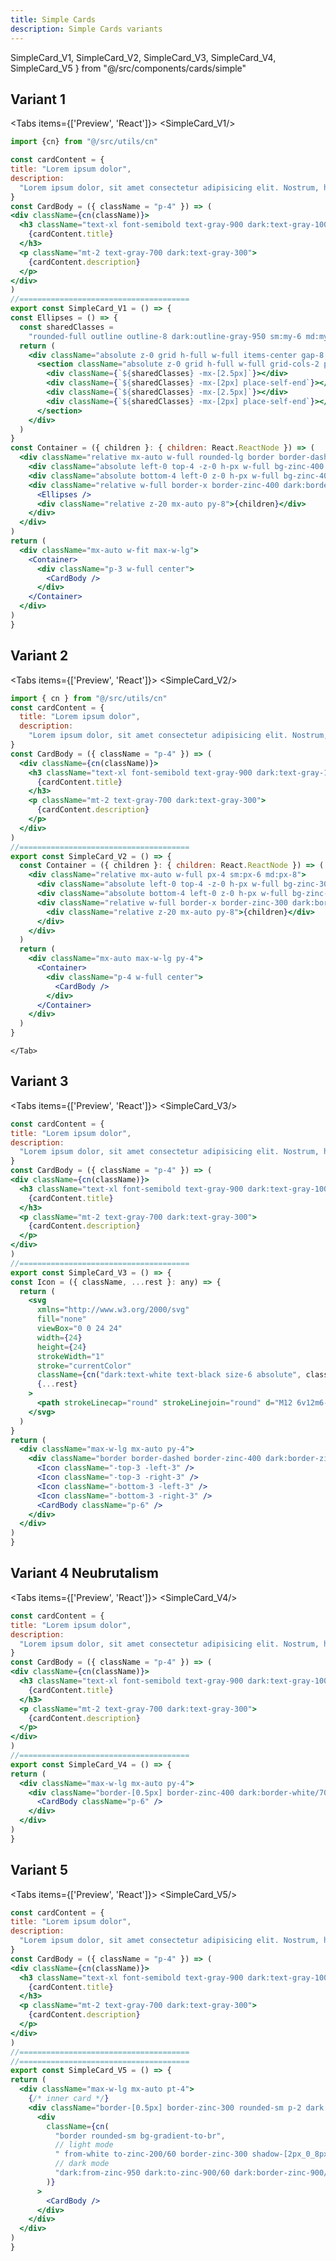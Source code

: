 ```yaml
---
title: Simple Cards
description: Simple Cards variants
---
```

  SimpleCard_V1,
  SimpleCard_V2,
  SimpleCard_V3,
  SimpleCard_V4,
  SimpleCard_V5
} from "@/src/components/cards/simple"

## Variant 1
<Tabs items={['Preview', 'React']}>
  <Tab value="Preview">
    <SimpleCard_V1/>
  </Tab>
  <Tab value="React">
  ```jsx
import {cn} from "@/src/utils/cn"

const cardContent = {
  title: "Lorem ipsum dolor",
  description:
    "Lorem ipsum dolor, sit amet consectetur adipisicing elit. Nostrum, hic ipsum! Qui dicta debitis aliquid quo molestias explicabo iure!",
}
const CardBody = ({ className = "p-4" }) => (
  <div className={cn(className)}>
    <h3 className="text-xl font-semibold text-gray-900 dark:text-gray-100">
      {cardContent.title}
    </h3>
    <p className="mt-2 text-gray-700 dark:text-gray-300">
      {cardContent.description}
    </p>
  </div>
)
//======================================
export const SimpleCard_V1 = () => {
  const Ellipses = () => {
    const sharedClasses =
      "rounded-full outline outline-8 dark:outline-gray-950 sm:my-6 md:my-8 size-1 my-4 outline-gray-50 bg-green-400"
    return (
      <div className="absolute z-0 grid h-full w-full items-center gap-8 lg:grid-cols-2">
        <section className="absolute z-0 grid h-full w-full grid-cols-2 place-content-between">
          <div className={`${sharedClasses} -mx-[2.5px]`}></div>
          <div className={`${sharedClasses} -mx-[2px] place-self-end`}></div>
          <div className={`${sharedClasses} -mx-[2.5px]`}></div>
          <div className={`${sharedClasses} -mx-[2px] place-self-end`}></div>
        </section>
      </div>
    )
  }
  const Container = ({ children }: { children: React.ReactNode }) => (
    <div className="relative mx-auto w-full rounded-lg border border-dashed border-zinc-300 px-4 dark:border-zinc-800 sm:px-6 md:px-8">
      <div className="absolute left-0 top-4 -z-0 h-px w-full bg-zinc-400 dark:bg-zinc-700 sm:top-6 md:top-8"></div>
      <div className="absolute bottom-4 left-0 z-0 h-px w-full bg-zinc-400 dark:bg-zinc-700 sm:bottom-6 md:bottom-8"></div>
      <div className="relative w-full border-x border-zinc-400 dark:border-zinc-700">
        <Ellipses />
        <div className="relative z-20 mx-auto py-8">{children}</div>
      </div>
    </div>
  )
  return (
    <div className="mx-auto w-fit max-w-lg">
      <Container>
        <div className="p-3 w-full center">
          <CardBody />
        </div>
      </Container>
    </div>
  )
}
```
</Tab>
</Tabs>

## Variant 2
<Tabs items={['Preview', 'React']}>
  <Tab value="Preview">
    <SimpleCard_V2/>
  </Tab>
  <Tab value="React">
```jsx
import { cn } from "@/src/utils/cn"
const cardContent = {
  title: "Lorem ipsum dolor",
  description:
    "Lorem ipsum dolor, sit amet consectetur adipisicing elit. Nostrum, hic ipsum! Qui dicta debitis aliquid quo molestias explicabo iure!",
}
const CardBody = ({ className = "p-4" }) => (
  <div className={cn(className)}>
    <h3 className="text-xl font-semibold text-gray-900 dark:text-gray-100">
      {cardContent.title}
    </h3>
    <p className="mt-2 text-gray-700 dark:text-gray-300">
      {cardContent.description}
    </p>
  </div>
)
//======================================
export const SimpleCard_V2 = () => {
  const Container = ({ children }: { children: React.ReactNode }) => (
    <div className="relative mx-auto w-full px-4 sm:px-6 md:px-8">
      <div className="absolute left-0 top-4 -z-0 h-px w-full bg-zinc-300 dark:bg-zinc-800 sm:top-6 md:top-8"></div>
      <div className="absolute bottom-4 left-0 z-0 h-px w-full bg-zinc-300 dark:bg-zinc-800 sm:bottom-6 md:bottom-8"></div>
      <div className="relative w-full border-x border-zinc-300 dark:border-zinc-800">
        <div className="relative z-20 mx-auto py-8">{children}</div>
      </div>
    </div>
  )
  return (
    <div className="mx-auto max-w-lg py-4">
      <Container>
        <div className="p-4 w-full center">
          <CardBody />
        </div>
      </Container>
    </div>
  )
}
```
    </Tab>
</Tabs>

## Variant 3
<Tabs items={['Preview', 'React']}>
  <Tab value="Preview">
    <SimpleCard_V3/>
  </Tab>
  <Tab value="React">
  ```jsx
const cardContent = {
  title: "Lorem ipsum dolor",
  description:
    "Lorem ipsum dolor, sit amet consectetur adipisicing elit. Nostrum, hic ipsum! Qui dicta debitis aliquid quo molestias explicabo iure!",
}
const CardBody = ({ className = "p-4" }) => (
  <div className={cn(className)}>
    <h3 className="text-xl font-semibold text-gray-900 dark:text-gray-100">
      {cardContent.title}
    </h3>
    <p className="mt-2 text-gray-700 dark:text-gray-300">
      {cardContent.description}
    </p>
  </div>
)
//======================================
export const SimpleCard_V3 = () => {
  const Icon = ({ className, ...rest }: any) => {
    return (
      <svg
        xmlns="http://www.w3.org/2000/svg"
        fill="none"
        viewBox="0 0 24 24"
        width={24}
        height={24}
        strokeWidth="1"
        stroke="currentColor"
        className={cn("dark:text-white text-black size-6 absolute", className)}
        {...rest}
      >
        <path strokeLinecap="round" strokeLinejoin="round" d="M12 6v12m6-6H6" />
      </svg>
    )
  }
  return (
    <div className="max-w-lg mx-auto py-4">
      <div className="border border-dashed border-zinc-400 dark:border-zinc-700 relative">
        <Icon className="-top-3 -left-3" />
        <Icon className="-top-3 -right-3" />
        <Icon className="-bottom-3 -left-3" />
        <Icon className="-bottom-3 -right-3" />
        <CardBody className="p-6" />
      </div>
    </div>
  )
}
```
</Tab>
</Tabs>

## Variant 4 Neubrutalism
<Tabs items={['Preview', 'React']}>
  <Tab value="Preview">
    <SimpleCard_V4/>
  </Tab>
  <Tab value="React">
  ```jsx
const cardContent = {
  title: "Lorem ipsum dolor",
  description:
    "Lorem ipsum dolor, sit amet consectetur adipisicing elit. Nostrum, hic ipsum! Qui dicta debitis aliquid quo molestias explicabo iure!",
}
const CardBody = ({ className = "p-4" }) => (
  <div className={cn(className)}>
    <h3 className="text-xl font-semibold text-gray-900 dark:text-gray-100">
      {cardContent.title}
    </h3>
    <p className="mt-2 text-gray-700 dark:text-gray-300">
      {cardContent.description}
    </p>
  </div>
)
//======================================
export const SimpleCard_V4 = () => {
  return (
    <div className="max-w-lg mx-auto py-4">
      <div className="border-[0.5px] border-zinc-400 dark:border-white/70 relative shadow-[4px_4px_0px_0px_rgba(0,0,0)] dark:shadow-[3px_3px_0px_0px_rgba(255,255,255,0.7)]">
        <CardBody className="p-6" />
      </div>
    </div>
  )
}
```
</Tab>
</Tabs>

## Variant 5
<Tabs items={['Preview', 'React']}>
  <Tab value="Preview">
    <SimpleCard_V5/>
  </Tab>
  <Tab value="React">
  ```jsx
const cardContent = {
  title: "Lorem ipsum dolor",
  description:
    "Lorem ipsum dolor, sit amet consectetur adipisicing elit. Nostrum, hic ipsum! Qui dicta debitis aliquid quo molestias explicabo iure!",
}
const CardBody = ({ className = "p-4" }) => (
  <div className={cn(className)}>
    <h3 className="text-xl font-semibold text-gray-900 dark:text-gray-100">
      {cardContent.title}
    </h3>
    <p className="mt-2 text-gray-700 dark:text-gray-300">
      {cardContent.description}
    </p>
  </div>
)
//======================================
//======================================
export const SimpleCard_V5 = () => {
  return (
    <div className="max-w-lg mx-auto pt-4">
      {/* inner card */}
      <div className="border-[0.5px] border-zinc-300 rounded-sm p-2 dark:border-zinc-800">
        <div
          className={cn(
            "border rounded-sm bg-gradient-to-br",
            // light mode
            " from-white to-zinc-200/60 border-zinc-300 shadow-[2px_0_8px_rgba(0,_0,_0,_0.15)]",
            // dark mode
            "dark:from-zinc-950 dark:to-zinc-900/60 dark:border-zinc-900/50 dark:shadow-inner"
          )}
        >
          <CardBody />
        </div>
      </div>
    </div>
  )
}
```
</Tab>
</Tabs>